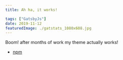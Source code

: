 ```yaml
---
title: Ah ha, it works!

tags: ["GatsbyJs"]
date: 2019-11-12
featuredImage: ./gatstats_1080x608.jpg
---
```


Boom! after months of work my theme actually works!

- [npm](https://www.npmjs.com/package/@pauliescanlon/gatsby-theme-gatstats)
